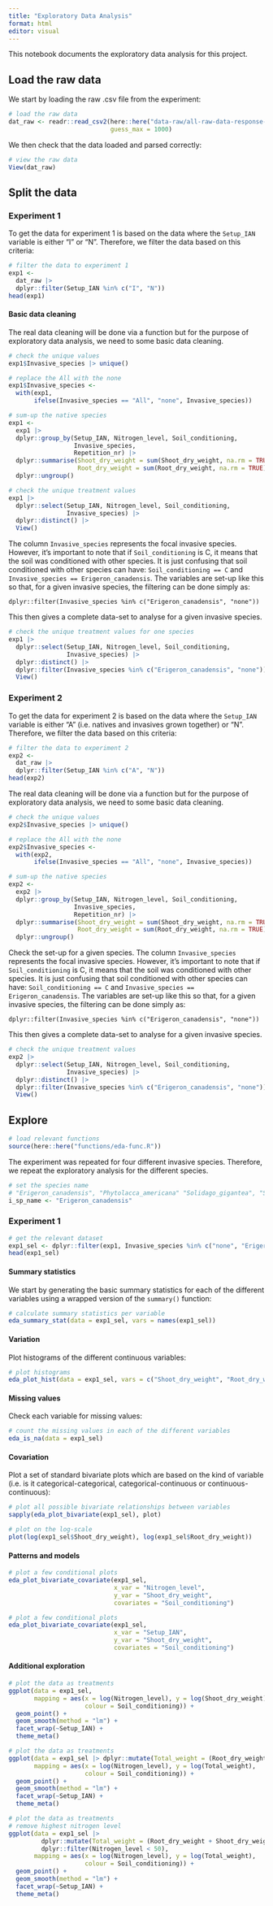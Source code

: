 ```yaml
---
title: "Exploratory Data Analysis"
format: html
editor: visual
---
```


This notebook documents the exploratory data analysis for this project.

## Load the raw data

We start by loading the raw .csv file from the experiment:

```r
# load the raw data
dat_raw <- readr::read_csv2(here::here("data-raw/all-raw-data-response-phase.csv"),
                            guess_max = 1000)
```

We then check that the data loaded and parsed correctly:

```r
# view the raw data
View(dat_raw)
```

## Split the data

### Experiment 1

To get the data for experiment 1 is based on the data where the `Setup_IAN` variable is either "I" or "N". Therefore, we filter the data based on this criteria:

```r
# filter the data to experiment 1
exp1 <-
  dat_raw |>
  dplyr::filter(Setup_IAN %in% c("I", "N"))
head(exp1)
```

#### Basic data cleaning

The real data cleaning will be done via a function but for the purpose of exploratory data analysis, we need to some basic data cleaning.

```r
# check the unique values
exp1$Invasive_species |> unique()

# replace the All with the none
exp1$Invasive_species <- 
  with(exp1,
       ifelse(Invasive_species == "All", "none", Invasive_species))
```

```r
# sum-up the native species
exp1 <-
  exp1 |>
  dplyr::group_by(Setup_IAN, Nitrogen_level, Soil_conditioning,
                  Invasive_species,
                  Repetition_nr) |>
  dplyr::summarise(Shoot_dry_weight = sum(Shoot_dry_weight, na.rm = TRUE),
                   Root_dry_weight = sum(Root_dry_weight, na.rm = TRUE)) |>
  dplyr::ungroup()
```

```r
# check the unique treatment values
exp1 |>
  dplyr::select(Setup_IAN, Nitrogen_level, Soil_conditioning,
                Invasive_species) |>
  dplyr::distinct() |>
  View()
```

The column `Invasive_species` represents the focal invasive species. However, it's important to note that if `Soil_conditioning` is C, it means that the soil was conditioned with other species. It is just confusing that soil conditioned with other species can have: `Soil_conditioning == C` and `Invasive_species == Erigeron_canadensis`. The variables are set-up like this so that, for a given invasive species, the filtering can be done simply as:

  `dplyr::filter(Invasive_species %in% c("Erigeron_canadensis", "none"))`
  
This then gives a complete data-set to analyse for a given invasive species.

```r
# check the unique treatment values for one species
exp1 |>
  dplyr::select(Setup_IAN, Nitrogen_level, Soil_conditioning,
                Invasive_species) |>
  dplyr::distinct() |>
  dplyr::filter(Invasive_species %in% c("Erigeron_canadensis", "none")) |>
  View()
```


### Experiment 2

To get the data for experiment 2 is based on the data where the `Setup_IAN` variable is either "A" (i.e. natives and invasives grown together) or "N". Therefore, we filter the data based on this criteria:

```r
# filter the data to experiment 2
exp2 <-
  dat_raw |>
  dplyr::filter(Setup_IAN %in% c("A", "N"))
head(exp2)
```

The real data cleaning will be done via a function but for the purpose of exploratory data analysis, we need to some basic data cleaning.

```r
# check the unique values
exp2$Invasive_species |> unique()

# replace the All with the none
exp2$Invasive_species <- 
  with(exp2,
       ifelse(Invasive_species == "All", "none", Invasive_species))
```

```r
# sum-up the native species
exp2 <-
  exp2 |>
  dplyr::group_by(Setup_IAN, Nitrogen_level, Soil_conditioning,
                  Invasive_species,
                  Repetition_nr) |>
  dplyr::summarise(Shoot_dry_weight = sum(Shoot_dry_weight, na.rm = TRUE),
                   Root_dry_weight = sum(Root_dry_weight, na.rm = TRUE)) |>
  dplyr::ungroup()
```

Check the set-up for a given species. The column `Invasive_species` represents the focal invasive species. However, it's important to note that if `Soil_conditioning` is C, it means that the soil was conditioned with other species. It is just confusing that soil conditioned with other species can have: `Soil_conditioning == C` and `Invasive_species == Erigeron_canadensis`. The variables are set-up like this so that, for a given invasive species, the filtering can be done simply as:

  `dplyr::filter(Invasive_species %in% c("Erigeron_canadensis", "none"))`
  
This then gives a complete data-set to analyse for a given invasive species.

```r
# check the unique treatment values
exp2 |>
  dplyr::select(Setup_IAN, Nitrogen_level, Soil_conditioning,
                Invasive_species) |>
  dplyr::distinct() |>
  dplyr::filter(Invasive_species %in% c("Erigeron_canadensis", "none")) |>
  View()
```


## Explore

```r
# load relevant functions
source(here::here("functions/eda-func.R"))
```

The experiment was repeated for four different invasive species. Therefore, we repeat the exploratory analysis for the different species.

```r
# set the species name
# "Erigeron_canadensis", "Phytolacca_americana" "Solidago_gigantea", "Sporobolus_indicus"  
i_sp_name <- "Erigeron_canadensis"
```


### Experiment 1

```r
# get the relevant dataset
exp1_sel <- dplyr::filter(exp1, Invasive_species %in% c("none", "Erigeron_canadensis"))
head(exp1_sel)
```

#### Summary statistics

We start by generating the basic summary statistics for each of the different variables using a wrapped version of the `summary()` function:

```r
# calculate summary statistics per variable
eda_summary_stat(data = exp1_sel, vars = names(exp1_sel))
```


#### Variation

Plot histograms of the different continuous variables:

```r
# plot histograms
eda_plot_hist(data = exp1_sel, vars = c("Shoot_dry_weight", "Root_dry_weight"))
```


#### Missing values

Check each variable for missing values:

```r
# count the missing values in each of the different variables
eda_is_na(data = exp1_sel)
```


#### Covariation

Plot a set of standard bivariate plots which are based on the kind of variable (i.e. is it categorical-categorical, categorical-continuous or continuous-continuous):

```r
# plot all possible bivariate relationships between variables
sapply(eda_plot_bivariate(exp1_sel), plot)
```

```r
# plot on the log-scale
plot(log(exp1_sel$Shoot_dry_weight), log(exp1_sel$Root_dry_weight))
```


#### Patterns and models

```r
# plot a few conditional plots
eda_plot_bivariate_covariate(exp1_sel,
                             x_var = "Nitrogen_level",
                             y_var = "Shoot_dry_weight",
                             covariates = "Soil_conditioning")
```

```r
# plot a few conditional plots
eda_plot_bivariate_covariate(exp1_sel,
                             x_var = "Setup_IAN",
                             y_var = "Shoot_dry_weight",
                             covariates = "Soil_conditioning")
```


#### Additional exploration

```r
# plot the data as treatments
ggplot(data = exp1_sel,
       mapping = aes(x = log(Nitrogen_level), y = log(Shoot_dry_weight), 
                     colour = Soil_conditioning)) +
  geom_point() +
  geom_smooth(method = "lm") +
  facet_wrap(~Setup_IAN) +
  theme_meta()
```

```r
# plot the data as treatments
ggplot(data = exp1_sel |> dplyr::mutate(Total_weight = (Root_dry_weight + Shoot_dry_weight)),
       mapping = aes(x = log(Nitrogen_level), y = log(Total_weight), 
                     colour = Soil_conditioning)) +
  geom_point() +
  geom_smooth(method = "lm") +
  facet_wrap(~Setup_IAN) +
  theme_meta()
```

```r
# plot the data as treatments
# remove highest nitrogen level
ggplot(data = exp1_sel |> 
         dplyr::mutate(Total_weight = (Root_dry_weight + Shoot_dry_weight)) |>
         dplyr::filter(Nitrogen_level < 50),
       mapping = aes(x = log(Nitrogen_level), y = log(Total_weight), 
                     colour = Soil_conditioning)) +
  geom_point() +
  geom_smooth(method = "lm") +
  facet_wrap(~Setup_IAN) +
  theme_meta()
```


